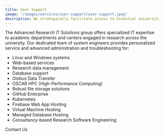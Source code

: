 ```yaml
---
title: User Support
image: "/images/services/user-support/user-support.jpeg"
description: We strategically facilitate access to essential university research services
---
```


<ContentSection title="Advanced Research IT Solutions">

The Advanced Research IT Solutions group offers specialized IT expertise to academic departments and centers engaged in research across the university. Our dedicated team of system engineers provides personalized service and advanced administration and troubleshooting for:

- Linux and Windows systems
- Web-based services
- Research data management
- Database support
- Globus Data Transfer
- OSCAR HPC (High-Performance Computing)
- Robust file storage solutions
- GitHub Enterprise
- Kubernetes
- Firebase Web App Hosting
- Virtual Machine Hosting
- Managed Database Hosting
- Consultancy-based Research Software Engineering

<MDXButton href="mailto:ccv-res-sys@brown.edu">
  Contact Us
</MDXButton>
</ContentSection>